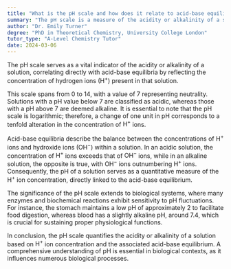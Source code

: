 ```yaml
---
title: "What is the pH scale and how does it relate to acid-base equilibria?"
summary: "The pH scale is a measure of the acidity or alkalinity of a solution. It relates to acid-base equilibria by indicating the concentration of hydrogen ions (H+) in a solution."
author: "Dr. Emily Turner"
degree: "PhD in Theoretical Chemistry, University College London"
tutor_type: "A-Level Chemistry Tutor"
date: 2024-03-06
---
```


The pH scale serves as a vital indicator of the acidity or alkalinity of a solution, correlating directly with acid-base equilibria by reflecting the concentration of hydrogen ions ($\text{H}^+$) present in that solution.

This scale spans from $0$ to $14$, with a value of $7$ representing neutrality. Solutions with a pH value below $7$ are classified as acidic, whereas those with a pH above $7$ are deemed alkaline. It is essential to note that the pH scale is logarithmic; therefore, a change of one unit in pH corresponds to a tenfold alteration in the concentration of $\text{H}^+$ ions.

Acid-base equilibria describe the balance between the concentrations of $\text{H}^+$ ions and hydroxide ions ($\text{OH}^-$) within a solution. In an acidic solution, the concentration of $\text{H}^+$ ions exceeds that of $\text{OH}^-$ ions, while in an alkaline solution, the opposite is true, with $\text{OH}^-$ ions outnumbering $\text{H}^+$ ions. Consequently, the pH of a solution serves as a quantitative measure of the $\text{H}^+$ ion concentration, directly linked to the acid-base equilibrium.

The significance of the pH scale extends to biological systems, where many enzymes and biochemical reactions exhibit sensitivity to pH fluctuations. For instance, the stomach maintains a low pH of approximately $2$ to facilitate food digestion, whereas blood has a slightly alkaline pH, around $7.4$, which is crucial for sustaining proper physiological functions.

In conclusion, the pH scale quantifies the acidity or alkalinity of a solution based on $\text{H}^+$ ion concentration and the associated acid-base equilibrium. A comprehensive understanding of pH is essential in biological contexts, as it influences numerous biological processes.
    